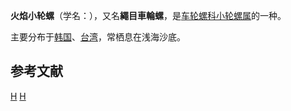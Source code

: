 {{Speciesbox 
| taxon = Heliacus enoshimensis
| authority = (Melvill, 1891)
| image = Naturalis Biodiversity Center - ZMA.MOLL.364767 - Heliacus enoshimensis (Melvill, 1891) - Architectonicidae - Mollusc shell.jpeg
}}

'''火焰小轮螺'''（学名：''{{lang|la|Heliacus enoshimensis}}''）{{r|shell_1728}}，又名'''繩目車輪螺'''{{r|shelldoc_000027}}，是[[车轮螺科|车轮螺科]][[小轮螺属|小轮螺属]]的一种{{r|WoRMS_706596}}。

主要分布于[[韩国|韩国]]、[[台湾|台湾]]，常栖息在浅海沙底{{r|shell_1728|shelldoc_000027}}。

==参考文献==
{{reflist|refs=
<ref name="shell_1728">{{cite web
|url=http://shell.sinica.edu.tw/chinese/shellbase_detail.php?science_no=1728
|title=国际贝库：火焰小轮螺
|publisher=台湾贝类资料库
|accessdate=2017-07-01
|archive-url=https://web.archive.org/web/20161024154030/http://shell.sinica.edu.tw/chinese/shellbase_detail.php?science_no=1728
|archive-date=2016-10-24
|dead-url=yes
}}</ref>
<ref name="shelldoc_000027">{{shelldoc 000027}}</ref>
<ref name="WoRMS_706596">{{cite WoRMS
 |id=706596  |authorlink=WoRMS
 |last=Bieler|first=Rüdiger
 |title=''Heliacus enoshimensis'' (Melvill, 1891) 
 |date=2012-09-28 |accessdate=2017-07-01 }}</ref>
}}
{{Taxonbar|from=Q13222950}}

[[Category:小輪螺屬|H]]
[[Category:_1891年描述的动物|H]]